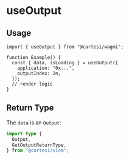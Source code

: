 # useOutput

## Usage

```tsx twoslash
import { useOutput } from "@cartesi/wagmi";

function Example() {
  const { data, isLoading } = useOutput({
    application: "0x...",
    outputIndex: 2n,
  });
  // render logic
}
```

## Return Type

The `data` is an `Output`:

```ts twoslash
import type {
  Output,
  GetOutputReturnType,
} from "@cartesi/viem";
```
